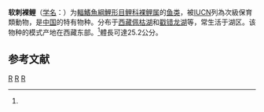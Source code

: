{{Speciesbox
| genus = Gymnocypris
| species = dobula
| status = VU
| status_system = IUCN3.1
| authority = [[阿尔伯特·甘瑟|Günther]], 1868<ref name='id6189'>{{cite web| url =http://www.bioinfo.cn/db05/BjdwSpecies.php?action=view&id=6189| title =软刺裸鲤| work =中国动物物种编目数据库| publisher =中国科学院微生物研究所| author =中国科学院动物研究所| accessdate =2009-04-11| deadurl =yes| archiveurl =https://web.archive.org/web/20160305025852/http://www.bioinfo.cn/db05/BjdwSpecies.php?action=view&id=6189| archivedate =2016-03-05}}</ref>
| synonyms = *''Gymnocypris dubola''<br /><small>Günther, 1868</small>
}}

'''软刺裸鲤'''（[[学名|学名]]：{{lang|la|''Gymnocypris dobula''}}）为[[輻鰭魚綱|輻鰭魚綱]][[鯉形目|鯉形目]][[鲤科|鲤科]][[裸鲤属|裸鲤属]]的[[鱼类|鱼类]]，被[[IUCN|IUCN]]列為次級保育類動物，是[[中国|中国]]的特有物种。分布于[[西藏|西藏]][[佩枯湖|佩枯湖]]和[[戳错龙湖|戳错龙湖]]等，常生活于湖区。该物种的模式产地在西藏东部。<ref name='id6189'/>體長可達25.2公分。

== 参考文献 ==
{{reflist}}

{{taxonbar}}

[[Category:裸鲤属|R]]
[[Category:1868年描述的魚類|R]]
[[Category:中國特有魚類|R]]